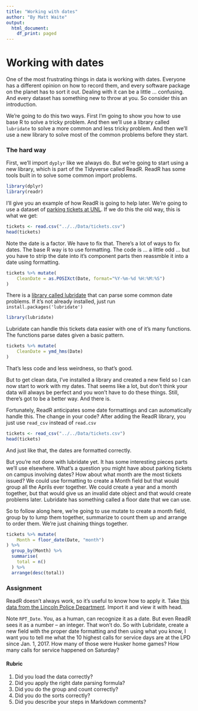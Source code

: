 ```yaml
---
title: "Working with dates"
author: "By Matt Waite"
output:
  html_document:
    df_print: paged
---
```



# Working with dates

One of the most frustrating things in data is working with dates. Everyone has a different opinion on how to record them, and every software package on the planet has to sort it out. Dealing with it can be a little ... confusing. And every dataset has something new to throw at you. So consider this an introduction. 

We're going to do this two ways. First I'm going to show you how to use base R to solve a tricky problem. And then we'll use a library called `lubridate` to solve a more common and less tricky problem. And then we'll use a new library to solve most of the common problems before they start. 

### The hard way

First, we'll import `dyplyr` like we always do. But we're going to start using a new library, which is part of the Tidyverse called ReadR. ReadR has some tools built in to solve some common import problems. 

```r
library(dplyr)
library(readr)
```

I'll give you an example of how ReadR is going to help later. We're going to use a dataset of [parking tickets at UNL](https://www.dropbox.com/s/gjfde8elm5hg3bd/tickets.csv?dl=0). If we do this the old way, this is what we get:

```r
tickets <- read.csv("../../Data/tickets.csv")
head(tickets)
```
Note the date is a factor. We have to fix that. There's a lot of ways to fix dates. The base R way is to use formatting. The code is ... a little odd ... but you have to strip the date into it's component parts then reassmble it into a date using formatting. 

```r
tickets %>% mutate(
    CleanDate = as.POSIXct(Date, format="%Y-%m-%d %H:%M:%S")
)
```

There is a [library called lubridate](https://cran.r-project.org/web/packages/lubridate/vignettes/lubridate.html) that can parse some common date problems. If it's not already installed, just run `install.packages('lubridate')`

```r
library(lubridate)
```

Lubridate can handle this tickets data easier with one of it's many functions. The functions parse dates given a basic pattern.

```r
tickets %>% mutate(
    CleanDate = ymd_hms(Date)
)
```
That's less code and less weirdness, so that's good. 

But to get clean data, I've installed a library and created a new field so I can now start to work with my dates. That seems like a lot, but don't think your data will always be perfect and you won't have to do these things. Still, there's got to be a better way. And there is. 

Fortunately, ReadR anticipates some date formattings and can automatically handle this. The change in your code? After adding the ReadR library, you just use `read_csv` instead of `read.csv`

```r
tickets <- read_csv("../../Data/tickets.csv")
head(tickets)
```

And just like that, the dates are formatted correctly. 

But you're not done with lubridate yet. It has some interesting pieces parts we'll use elsewhere. What's a question you might have about parking tickets on campus involving dates? How about what month are the most tickets issued? We could use formatting to create a Month field but that would group all the Aprils ever together. We could create a year and a month together, but that would give us an invalid date object and that would create problems later. Lubridate has something called a floor date that we can use. 

So to follow along here, we're going to use mutate to create a month field, group by to lump them together, summarize to count them up and arrange to order them. We're just chaining things together. 

```r
tickets %>% mutate(
    Month = floor_date(Date, "month")
) %>% 
  group_by(Month) %>% 
  summarise(
    total = n()
  ) %>%
  arrange(desc(total))
```

### Assignment 

ReadR doesn't always work, so it's useful to know how to apply it. Take [this data from the Lincoln Police Department](https://www.dropbox.com/s/3xxbr7h104zoenb/LPD_Dispatch_Records.csv?dl=0). Import it and view it with head.  

Note `RPT_Date`. You, as a human, can recognize it as a date. But even ReadR sees it as a number -- an integer. That won't do. So with Lubridate, create a new field with the proper date formatting and then using what you know, I want you to tell me what the 10 highest calls for service days are at the LPD since Jan. 1, 2017. How many of those were Husker home games?
How many calls for service happened on Saturday?

#### Rubric

1. Did you load the data correctly?
2. Did you apply the right date parsing formula?
3. Did you do the group and count correctly?
4. Did you do the sorts correctly?
5. Did you describe your steps in Markdown comments?
